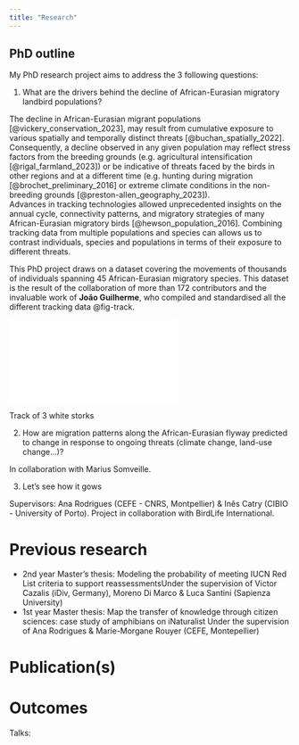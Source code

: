 ```yaml
---
title: "Research"
---
```


## PhD outline

My PhD research project aims to address the 3 following questions:

1.  What are the drivers behind the decline of African-Eurasian migratory landbird populations?

The decline in African-Eurasian migrant populations [@vickery_conservation_2023], may result from cumulative exposure to various spatially and temporally distinct threats [@buchan_spatially_2022]. Consequently, a decline observed in any given population may reflect stress factors from the breeding grounds (e.g. agricultural intensification [@rigal_farmland_2023]) or be indicative of threats faced by the birds in other regions and at a different time (e.g. hunting during migration [@brochet_preliminary_2016] or extreme climate conditions in the non-breeding grounds [@preston-allen_geography_2023]).\
Advances in tracking technologies allowed unprecedented insights on the annual cycle, connectivity patterns, and migratory strategies of many African-Eurasian migratory birds [@hewson_population_2016]. Combining tracking data from multiple populations and species can allows us to contrast individuals, species and populations in terms of their exposure to different threats.

This PhD project draws on a dataset covering the movements of thousands of individuals spanning 45 African-Eurasian migratory species. This dataset is the result of the collaboration of more than 172 contributors and the invaluable work of **João Guilherme**, who compiled and standardised all the different tracking data @fig-track.

::: {#fig-track width="80%" height="5in"}
![](figures/map_track.html)

Track of 3 white storks
:::

2.  How are migration patterns along the African-Eurasian flyway predicted to change in response to ongoing threats (climate change, land-use change...)?

In collaboration with Marius Somveille.

3.  Let's see how it gows

Supervisors: Ana Rodrigues (CEFE - CNRS, Montpellier) & Inês Catry (CIBIO - University of Porto). Project in collaboration with BirdLife International.

# Previous research

-   2nd year Master’s thesis: Modeling the probability of meeting IUCN Red List criteria to support reassessmentsUnder the supervision of Victor Cazalis (iDiv, Germany), Moreno Di Marco & Luca Santini (Sapienza University)
-   1st year Master thesis: Map the transfer of knowledge through citizen sciences: case study of amphibians on iNaturalist Under the supervision of Ana Rodrigues & Marie-Morgane Rouyer (CEFE, Montepellier)

# Publication(s)

# Outcomes

Talks:
